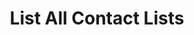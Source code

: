 ---
title: "List All Contact Lists"
sidebarTitle: "List All Lists"
description: "Retrieve all contact lists in your account"
openapi: "GET /contacts/lists"
icon: "list"
---